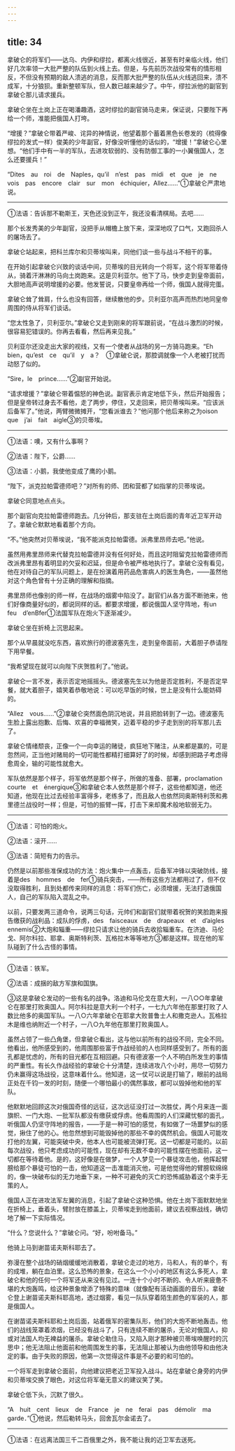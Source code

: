 ```yaml
---
---
---
```

title: 34
---





拿破仑的将军们——达乌、内伊和缪拉，都离火线很近，甚至有时亲临火线，他们好几次率领一大批严整的队伍到火线上去。但是，与先前历次战役常有的情形相反，不但没有预期的敌人溃逃的消息，反而那大批严整的队伍从火线逃回来，溃不成军，十分狼狈。重新整顿军队，但人数已越来越少了。中午，缪拉派他的副官到拿破仑那儿请求援兵。

拿破仑坐在土岗上正在喝潘趣酒，这时缪拉的副官骑马走来，保证说，只要陛下再给一个师，准能把俄国人打垮。

“增援？”拿破仑带着严峻、诧异的神情说，他望着那个蓄着黑色长卷发的（梳得像缪拉的发式一样）俊美的少年副官，好像没听懂他的话似的，“增援！”拿破仑心里想。“他们手中有一半的军队，去进攻软弱的、没有防御工事的一小翼俄国人，怎么还要援兵！”

“Dites　au　roi　de　Naples，qu’il　n’est　pas　midi　et　que　je　ne　vois　pas　encore　clair　sur　mon　échiquier，Allez……”①拿破仑严肃地说。

--------

①法语：告诉那不勒斯王，天色还没到正午，我还没看清棋局。去吧……

那个长发秀美的少年副官，没把手从帽檐上放下来，深深地叹了口气，又跑回杀人的屠场去了。

拿破仑站起来，把科兰库尔和贝蒂埃叫来，同他们谈一些与战斗不相干的事。

在开始引起拿破仑兴致的谈话中间，贝蒂埃的目光转向一个将军，这个将军带着侍从，骑着汗淋淋的马向土岗跑来。这是贝利亚尔。他下了马，快步走到皇帝面前，大胆地高声说明增援的必要。他发誓说，只要皇帝再给一个师，俄国人就得完蛋。

拿破仑耸了耸肩，什么也没有回答，继续散他的步。贝利亚尔高声而热烈地同皇帝周围的侍从将军们谈话。

“您太性急了，贝利亚尔。”拿破仑又走到刚来的将军跟前说，“在战斗激烈的时候，很容易犯错误的。你再去看看，然后再来见我。”

贝利亚尔还没走出大家的视线，又有一个使者从战场的另一方骑马跑来。“Eh　bien，qu’est　ce　qu’il　y　a？　①拿破仑说，那腔调就像一个人老被打扰而动怒了似的。

“Sire，le　prince……”②副官开始说。

“请求增援？”拿破仑带着愠怒的神色说。副官表示肯定地低下头，然后开始报告；但是皇帝转过身去不看他，走了两步，停住，又走回来，把贝蒂埃叫来。“应该派后备军了。”他说，两臂微微摊开，“您看派谁去？”他问那个他后来称之为oison　que　j’ai　fait　aigle③的贝蒂埃。

--------

①法语：噢，又有什么事啊？

②法语：陛下，公爵……

③法语：小鹅，我使他变成了鹰的小鹅。

“陛下，派克拉帕雷德师吧？”对所有的师、团和营都了如指掌的贝蒂埃说。

拿破仑同意地点点头。

那个副官向克拉帕雷德师跑去。几分钟后，那支驻在土岗后面的青年近卫军开动了。拿破仑默默地看着那个方向。

“不。”他突然对贝蒂埃说，“我不能派克拉帕雷德。派弗里昂师去吧。”他说。

虽然用弗里昂师来代替克拉帕雷德并没有任何好处，而且这时阻留克拉帕雷德师而改派弗里昂有着明显的欠妥和迟延，但是命令被严格地执行了。拿破仑没有看见，他在对待自己的军队问题上，是在扮演着用药品危害病人的医生角色，——虽然他对这个角色曾有十分正确的理解和指摘。

弗里昂师也像别的师一样，在战场的烟雾中陷没了。副官们从各方面不断驰来，他们好像商量好似的，都说同样的话。都要求增援，都说俄国人坚守阵地，有un　feu　d’enBfer①法国军队在炮火下逐渐减少。

拿破仑坐在折椅上沉思起来。

那个从早晨就没吃东西，喜欢旅行的德波塞先生，走到皇帝面前，大着胆子恭请陛下用早餐。

“我希望现在就可以向陛下庆贺胜利了。”他说。

拿破仑一言不发，表示否定地摇摇头。德波塞先生以为他是否定胜利，不是否定早餐，就大着胆子，嬉笑着恭敬地说：可以吃早饭的时候，世上是没有什么能妨碍的。

“Allez　vous……”②拿破仑突然面色阴沉地说，并且把脸转到了一边。德波塞先生脸上露出抱歉、后悔、欢喜的幸福微笑，迈着平稳的步子走到别的将军那儿去了。

拿破仑情绪颓丧，正像一个一向幸运的赌徒，疯狂地下赌注，从来都是赢的，可是忽然间，正当他对赌局的一切可能性都精打细算好了的时候，却感到把路子考虑得愈周全，输的可能性就愈大。

军队依然是那个样子，将军依然是那个样子，所做的准备、部署，proclamation　courte　et　énergique③和拿破仑本人依然是那个样子，这些他都知道，他还知道，他现在比过去经验丰富得多，老练多了，而且敌人也依然同奥斯特利茨和弗里德兰战役时一样；但是，可怕的振臂一挥，打击下来却魔术般地软弱无力。

--------

①法语：可怕的炮火。

②法语：滚开……

③法语：简短有力的告示。

仍然是以前那些准保成功的方法：炮火集中一点轰击，后备军冲锋以突破防线，接着是des　hommes　de　fer①骑兵突击，——所有这些方法都用过了，但不仅没取得胜利，且到处都传来同样的消息：将军们伤亡，必须增援，无法打退俄国人，自己的军队陷入混乱之中。

以前，只要发两三道命令，说两三句话，元帅们和副官们就带着祝贺的笑脸跑来报告缴获的战利品：成队的俘虏，des　faisceaux　de　drapeaux　et　d’aigles　ennemis②大炮和辎重——缪拉只请求让他的骑兵去收拾辎重车。在济迪、马伦戈、阿尔科拉、耶拿、奥斯特利茨、瓦格拉木等等地方③都是这样。现在他的军队碰到了什么古怪的事情。

--------

①法语：铁军。

②法语：成捆的敌方军旗和国旗。

③这是拿破仑发动的一些有名的战争。洛迪和马伦戈在意大利，一八○○年拿破仑在那里打败奥国人。阿尔科拉是意大利一个村子，一七九六年他在那里打败了人数比他多的奥国军队。一八○六年拿破仑在耶拿大败普鲁士人和撒克逊人。瓦格拉木是维也纳附近一个村子，一八○九年他在那里打败奥国人。

虽然占领了一些凸角堡，但拿破仑看出，这与他以前所有的战役不同，完全不同。他看出，他所感受到的，他周围那些富于作战经验的人也同样感受到了。所有的面孔都是忧虑的，所有的目光都在互相回避。只有德波塞一个人不明白所发生的事情的严重性。有长久作战经验的拿破仑十分清楚，连续进攻八个小时，用尽一切努力仍未赢得这场战役，这意味着什么。他知道，这一仗可以说是打输了，眼前的战局正处在千钧一发的时刻，随便一个哪怕最小的偶然事故，都可以毁掉他和他的军队。

他默默地回顾这次对俄国奇怪的远征，这次远征没打过一次胜仗，两个月来连一面旗帜、一门大炮、一批军队都没有缴获或俘虏。他看周围的人们深藏忧郁的面孔，听俄国人仍坚守阵地的报告，——于是一种可怕的感觉，有如做了一场噩梦似的感觉，揪住了他的心。他忽然想到可能毁掉他的那些不幸的偶然机会。俄国人可能攻打他的左翼，可能突破中央，他本人也可能被流弹打死。这一切都是可能的。以前每次战役，他只考虑成功的可能性，现在却有无数不幸的可能性摆在他面前，这一切都在等待着他。是的，这好像是在做梦，一个人梦见一个暴徒攻击他，他挥起臂膀给那个暴徒可怕的一击，他知道这一击准能消灭他，可是他觉得他的臂膀软绵绵的，像一块破布似的无力地垂下来，一种不可避免的灭亡的恐怖威胁着这个束手无策的人。

俄国人正在进攻法军左翼的消息，引起了拿破仑这种恐惧。他在土岗下面默默地坐在折椅上，垂着头，臂肘放在膝盖上，贝蒂埃走到他面前，建议去视察战线，确切地了解一下实际情况。

“什么？您说什么？”拿破仑问。“好，吩咐备马。”

他骑上马到谢苗诺夫斯科耶去了。

弥漫在整个战场的硝烟缓缓地消散着，拿破仑走过的地方，马和人，有的单个，有的成堆，躺在血泊里。这么恐怖的景象，在这么一个小小的地区有这么多死人，拿破仑和他的任何一个将军还从来没有见过。一连十个小时不断的、令人听来疲惫不堪的大炮轰鸣，给这种景象增添了特殊的意味（就像配有活动画面的音乐）。拿破仑登上谢苗诺夫斯科耶高地，透过烟雾，看见一队队穿着陌生颜色的军装的人，那是俄国人。

在谢苗诺夫斯科耶和土岗后面，站着俄军的密集队形，他们的大炮不断地轰击。他们的战线笼罩着浓烟，已经没有战斗了，只有连续不断的屠杀，无论对俄国人，抑或对法国人均无裨益的屠杀。拿破仑勒住马，又陷入刚才那种被贝蒂埃唤醒时的沉思中；他无法阻止他面前和他周围发生的事，无法阻止那被认为由他领导和由他决定的事。由于失败的原因，他第一次觉得这件事是不必要的和可怕的。

一个将军走到拿破仑面前，向他建议把老近卫军投入战斗。站在拿破仑身旁的内伊和贝蒂埃交换了眼色，对这位将军毫无意义的建议笑了笑。

拿破仑低下头，沉默了很久。

“A　huit　cent　lieux　de　France　je　ne　ferai　pas　démolir　ma　garde．”①他说，然后勒转马头，回舍瓦尔金诺去了。

--------

①法语：在远离法国三千二百俄里之外，我不能让我的近卫军去送死。